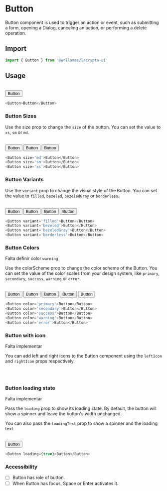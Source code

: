 
# Button

Button component is used to trigger an action or event, such as submitting a form, opening a Dialog, canceling an action, or performing a delete operation.

## Import

```js
import { Button } from '@unllamas/lacrypta-ui'
```

## Usage

<br />

<Card variant='outline' spacing={4}>
  <div>
    <Button>Button</Button>
  </div>
</Card>

```js
<Button>Button</Button>
```

### Button Sizes

Use the size prop to change the `size` of the button. You can set the value to `xs`, `sm` or `md`.

<br />

<Card variant='outline' spacing={4}>
  <Flex gap='sm' align='center'>
    <Button size='md'>Button</Button>
    <Button size='sm'>Button</Button>
    <Button size='xs'>Button</Button>
  </Flex>
</Card>

```js
<Button size='md'>Button</Button>
<Button size='sm'>Button</Button>
<Button size='xs'>Button</Button>
```

### Button Variants

Use the `variant` prop to change the visual style of the Button. You can set the value to `filled`, `bezeled`, `bezeledGray` or `borderless`.

<br />

<Card variant='outline' spacing={4}>
  <Flex gap='sm' align='center'>
    <Button variant='filled'>Button</Button>
    <Button variant='bezeled'>Button</Button>
    <Button variant='bezeledGray'>Button</Button>
    <Button variant='borderless'>Button</Button>
  </Flex>
</Card>

```js
<Button variant='filled'>Button</Button>
<Button variant='bezeled'>Button</Button>
<Button variant='bezeledGray'>Button</Button>
<Button variant='borderless'>Button</Button>
```

### Button Colors

<Callout type="warning">Falta definir color `warning`</Callout>

Use the colorScheme prop to change the color scheme of the Button. You can set the value of the color scales from your design system, like `primary`, `secondary`, `success`, `warning` or `error`.

<br />

<Card variant='outline' spacing={4}>
  <Flex gap='sm' align='center'>
    <Button color='primary'>Button</Button>
    <Button color='secondary'>Button</Button>
    <Button color='success'>Button</Button>
    <Button color='warning'>Button</Button>
    <Button color='error'>Button</Button>
  </Flex>
</Card>

```js
<Button color='primary'>Button</Button>
<Button color='secondary'>Button</Button>
<Button color='success'>Button</Button>
<Button color='warning'>Button</Button>
<Button color='error'>Button</Button>
```

### Button with icon

<Callout type="error">Falta implementar</Callout>

You can add left and right icons to the Button component using the `leftIcon` and `rightIcon` props respectively.

<br />

<Card variant='outline' spacing={4}>
  <Flex gap='sm' align='center'>
  
  </Flex>
</Card>

```js
```

### Button loading state

<Callout type="error">Falta implementar</Callout>

Pass the `loading` prop to show its loading state. By default, the button will show a spinner and leave the button's width unchanged.

You can also pass the `loadingText` prop to show a spinner and the loading text.

<br />

<Card variant='outline' spacing={4}>
  <Flex gap='sm' align='center'>
    <Button loading={true}>Button</Button>
  </Flex>
</Card>

```js
<Button loading={true}>Button</Button>
```

### Accessibility
- [ ] Button has role of button.
- [ ] When Button has focus, Space or Enter activates it.
